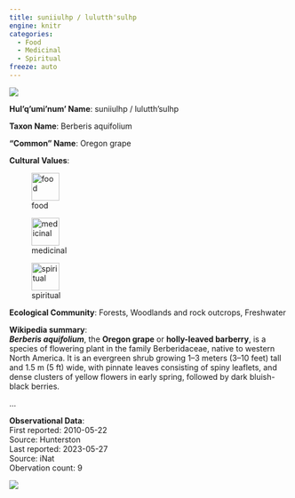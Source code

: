 ```yaml
---
title: suniiulhp / lulutth'sulhp
engine: knitr
categories:
  - Food
  - Medicinal
  - Spiritual
freeze: auto
---
```

![](https://static.inaturalist.org/photos/33215492/medium.jpeg){fig-alt="suniiulhp / lulutth'sulhp - Oregon grape"}

**Hul'q'umi'num' Name**: suniiulhp / lulutth'sulhp



**Taxon Name**: Berberis aquifolium

**"Common" Name**: Oregon grape

**Cultural Values**:  

::: {layout-nrow=1 style="width:60%"}
![food](/files/food.svg){width=50px}

![medicinal](/files/medicinal.svg){width=50px}

![spiritual](/files/spiritual.svg){width=50px}
:::

**Ecological Community**: Forests, Woodlands and rock outcrops, Freshwater

**Wikipedia summary**:  
<i><b>Berberis aquifolium</b></i>, the <b>Oregon grape</b> or <b>holly-leaved barberry</b>, is a species of flowering plant in the family Berberidaceae, native to western North America. It is an evergreen shrub growing 1–3 meters (3–10 feet) tall and 1.5&#160;m (5&#160;ft) wide, with pinnate leaves consisting of spiny leaflets, and dense clusters of yellow flowers in early spring, followed by dark bluish-black berries.</p><p class="mw-empty-elt"></p>...

**Observational Data**:   
First reported: 2010-05-22  
Source: Hunterston  
Last reported: 2023-05-27  
Source: iNat  
Obervation count: 9

![](community_dist.png)
